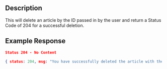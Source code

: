 ## Description
This will delete an article by the ID passed in by the user and return a Status Code of 204 for a successful deletion.

## Example Response

```json
Status 204 - No Content

{ status: 204, msg: "You have successfully deleted the article with the following ID of 1." }
```